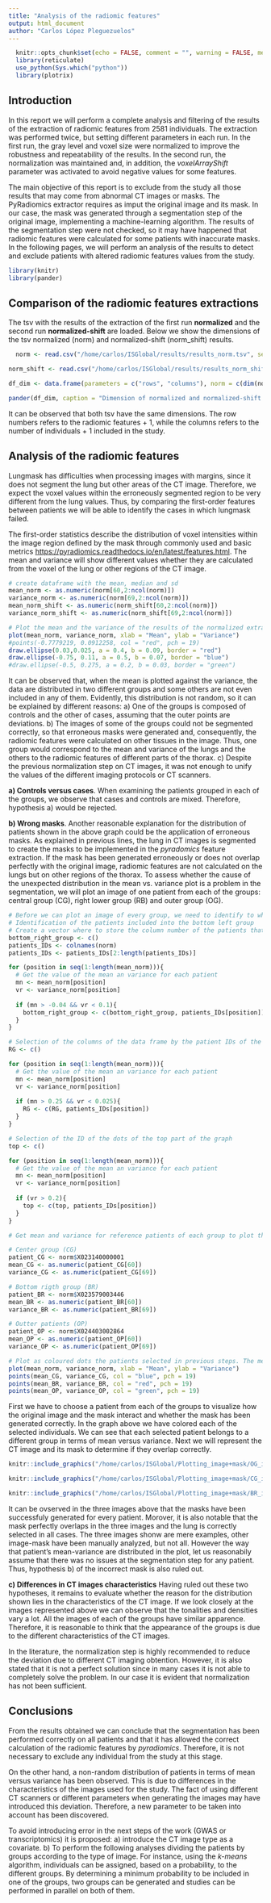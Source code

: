```yaml
---
title: "Analysis of the radiomic features"
output: html_document
author: "Carlos López Pleguezuelos"
---
```


```r
  knitr::opts_chunk$set(echo = FALSE, comment = "", warning = FALSE, message = FALSE, cache = TRUE)
  library(reticulate)
  use_python(Sys.which("python"))
  library(plotrix)
```

## Introduction

In this report we will perform a complete analysis and filtering of the results of the extraction of radiomic features from 2581 individuals. The extraction was performed twice, but setting different parameters in each run. In the first run, the gray level and voxel size were normalized to improve the robustness and repeatability of the results. In the second run, the normalization was maintained and, in addition, the *voxelArrayShift* parameter was activated to avoid negative values for some features.

The main objective of this report is to exclude from the study all those results that may come from abnormal CT images or masks. The PyRadiomics extractor requires as imput the original image and its mask. In our case, the mask was generated through a segmentation step of the original image, implementing a machine-learning algorithm. The results of the segmentation step were not checked, so it may have happened that radiomic features were calculated for some patients with inaccurate masks. In the following pages, we will perform an analysis of the results to detect and exclude patients with altered radiomic features values from the study.

```r
library(knitr)
library(pander)
```

## Comparison of the radiomic features extractions

The tsv with the results of the extraction of the first run **normalized** and the second run **normalized-shift** are loaded. Below we show the dimensions of the tsv normalized (norm) and normalized-shift (norm_shift) results.
```r
  norm <- read.csv("/home/carlos/ISGlobal/results/results_norm.tsv", sep = "\t", header = TRUE, dec = ".", stringsAsFactors = FALSE) 

norm_shift <- read.csv("/home/carlos/ISGlobal/results/results_norm_shift.tsv", sep = "\t", header = TRUE, dec = ".", stringsAsFactors = FALSE)
```
```r
df_dim <- data.frame(parameters = c("rows", "columns"), norm = c(dim(norm)), norm_shift = c(dim(norm_shift)))
```
```r
pander(df_dim, caption = "Dimension of normalized and normalized-shift tsv")
```
It can be observed that both tsv have the same dimensions. The row numbers refers to the radiomic features + 1, while the columns refers to the number of individuals + 1 included in the study.

## Analysis of the radiomic features
Lungmask has difficulties when processing images with margins, since it does not segment the lung but other areas of the CT image. Therefore, we expect the voxel values within the erroneously segmented region to be very different from the lung values. Thus, by comparing the first-order features between patients we will be able to identify the cases in which lungmask failed.

The first-order statistics describe the distribution of voxel intensities within the image region defined by the mask through commonly used and basic metrics <https://pyradiomics.readthedocs.io/en/latest/features.html>. The mean and variance will show different values whether they are calculated from the voxel of the lung or other regions of the CT image.
```r
# create dataframe with the mean, median and sd
mean_norm <- as.numeric(norm[60,2:ncol(norm)])
variance_norm <- as.numeric(norm[69,2:ncol(norm)])
mean_norm_shift <- as.numeric(norm_shift[60,2:ncol(norm)])
variance_norm_shift <- as.numeric(norm_shift[69,2:ncol(norm)])
```
```r
# Plot the mean and the variance of the results of the normalized extraction
plot(mean_norm, variance_norm, xlab = "Mean", ylab = "Variance")
#points(-0.7779219, 0.0912258, col = "red", pch = 19)
draw.ellipse(0.03,0.025, a = 0.4, b = 0.09, border = "red")
draw.ellipse(-0.75, 0.11, a = 0.5, b = 0.07, border = "blue")
#draw.ellipse(-0.5, 0.275, a = 0.2, b = 0.03, border = "green")
```

It can be observed that, when the mean is plotted against the variance, the data are distributed in two different groups and some others are not even included in any of them. Evidently, this distribution is not random, so it can be explained by different reasons:
    a) One of the groups is composed of controls and the other of cases, assuming that the outer points are deviations.
    b) The images of some of the groups could not be segmented correctly, so that erroneous masks were generated and, consequently, the radiomic features were calculated on other tissues in the image. Thus, one group would correspond to the mean and variance of the lungs and the others to the radiomic features of different parts of the thorax.
    c) Despite the previous normalization step on CT images, it was not enough to unify the values of the different imaging protocols or CT scanners.

**a) Controls versus cases**.
When examining the patients grouped in each of the groups, we observe that cases and controls are mixed. Therefore, hypothesis a) would be rejected.

**b) Wrong masks**.
Another reasonable explanation for the distribution of patients shown in the above graph could be the application of erroneous masks. As explained in previous lines, the lung in CT images is segmented to create the masks to be implemented in the *pyradomics* feature extraction. If the mask has been generated erroneously or does not overlap perfectly with the original image, radiomic features are not calculated on the lungs but on other regions of the thorax. To assess whether the cause of the unexpected distribution in the mean vs. variance plot is a problem in the segmentation, we will plot an image of one patient from each of the groups: central group (CG), right lower group (RB) and outer group (OG).
```r
# Before we can plot an image of every group, we need to identify to which group belongs every patient. This is the aim of this chunk
# Identification of the patients included into the bottom left group
# Create a vector where to store the column number of the patients that belongs to the bottom right group
bottom_right_group <- c()
patients_IDs <- colnames(norm)
patients_IDs <- patients_IDs[2:length(patients_IDs)]

for (position in seq(1:length(mean_norm))){
  # Get the value of the mean an variance for each patient
  mn <- mean_norm[position]
  vr <- variance_norm[position]
  
  if (mn > -0.04 && vr < 0.1){
    bottom_right_group <- c(bottom_right_group, patients_IDs[position])
  }
}
```
```r
# Selection of the columns of the data frame by the patient IDs of the dots on the BR 
RG <- c()

for (position in seq(1:length(mean_norm))){
  # Get the value of the mean an variance for each patient
  mn <- mean_norm[position]
  vr <- variance_norm[position]
  
  if (mn > 0.25 && vr < 0.025){
    RG <- c(RG, patients_IDs[position])
  }
}
```
```r
# Selection of the ID of the dots of the top part of the graph
top <- c()

for (position in seq(1:length(mean_norm))){
  # Get the value of the mean an variance for each patient
  mn <- mean_norm[position]
  vr <- variance_norm[position]
  
  if (vr > 0.2){
    top <- c(top, patients_IDs[position])
  }
}
```
```r
# Get mean and variance for reference patients of each group to plot them and check whether they really belong to different groups

# Center group (CG)
patient_CG <- norm$X023140000001
mean_CG <- as.numeric(patient_CG[60])
variance_CG <- as.numeric(patient_CG[69])

# Bottom rigth group (BR)
patient_BR <- norm$X023579003446
mean_BR <- as.numeric(patient_BR[60])
variance_BR <- as.numeric(patient_BR[69])

# Outter patients (OP)
patient_OP <- norm$X024403002864
mean_OP <- as.numeric(patient_OP[60])
variance_OP <- as.numeric(patient_OP[69])
```
```r
# Plot as coloured dots the patients selected in previous steps. The mean and the variance of these patiens of the results of the normalized extraction are plotted.
plot(mean_norm, variance_norm, xlab = "Mean", ylab = "Variance")
points(mean_CG, variance_CG, col = "blue", pch = 19)
points(mean_BR, variance_BR, col = "red", pch = 19)
points(mean_OP, variance_OP, col = "green", pch = 19)
```

First we have to choose a patient from each of the groups to visualize how the original image and the mask interact and whether the mask has been generated correctly. In the graph above we have colored each of the selected individuals. We can see that each selected patient belongs to a different group in terms of mean versus variance. Next we will represent the CT image and its mask to determine if they overlap correctly.

```r
knitr::include_graphics("/home/carlos/ISGlobal/Plotting_image+mask/OG_image_mask.png")
```


```r
knitr::include_graphics("/home/carlos/ISGlobal/Plotting_image+mask/CG_image_mask.png")
```


```r
knitr::include_graphics("/home/carlos/ISGlobal/Plotting_image+mask/BR_image_mask.png")
```


It can be ovserved in the three images above that the masks have been successfuly generated for every patient. Morover, it is also notable that the mask perfectly overlaps in the three images and the lung is correctly selected in all cases. The three images shonw are mere examples, other image-mask have been manually analyzed, but not all. However the way that patient's mean-variance are distributed in the plot, let us reasonabily assume that there was no issues at the segmentation step for any patient. Thus, hypothesis b) of the incorrect mask is also ruled out.

**c) Differences in CT images characteristics**
Having ruled out these two hypotheses, it remains to evaluate whether the reason for the distribution shown lies in the characteristics of the CT image. If we look closely at the images represented above we can observe that the tonalities and densities vary a lot. All the images of each of the groups have similar apparence. Therefore, it is reasonable to think that the appearance of the groups is due to the different characteristics of the CT images.

In the literature, the normalization step is highly recommended to reduce the deviation due to different CT imaging obtention. However, it is also stated that it is not a perfect solution since in many cases it is not able to completely solve the problem. In our case it is evident that normalization has not been sufficient.

## Conclusions
From the results obtained we can conclude that the segmentation has been performed correctly on all patients and that it has allowed the correct calculation of the radiomic features by *pyradiomics*. Therefore, it is not necessary to exclude any individual from the study at this stage.

On the other hand, a non-random distribution of patients in terms of mean versus variance has been observed. This is due to differences in the characteristics of the images used for the study. The fact of using different CT scanners or different parameters when generating the images may have introduced this deviation. Therefore, a new parameter to be taken into account has been discovered.

To avoid introducing error in the next steps of the work (GWAS or transcriptomics) it is proposed: a) introduce the CT image type as a covariate. b) To perform the following analyses dividing the patients by groups according to the type of image. For instance, using the *k-means* algorithm, individuals can be assigned, based on a probability, to the different groups. By determining a minimum probability to be included in one of the groups, two groups can be generated and studies can be performed in parallel on both of them.

